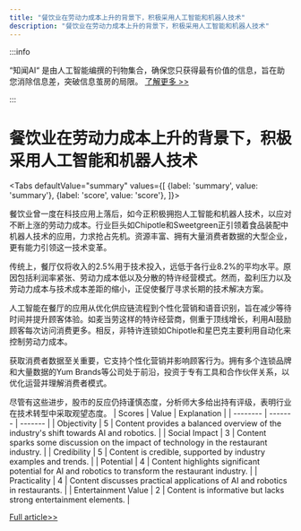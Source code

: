 ```yaml
---
title: "餐饮业在劳动力成本上升的背景下，积极采用人工智能和机器人技术"
description: "餐饮业在劳动力成本上升的背景下，积极采用人工智能和机器人技术"
---
```



:::info

“知闻AI“ 是由人工智能编撰的刊物集合，确保您只获得最有价值的信息，旨在助您消除信息差，突破信息茧房的局限。  [了解更多 >>](/zh-Hans/docs/guides)

:::

# 餐饮业在劳动力成本上升的背景下，积极采用人工智能和机器人技术


<Tabs
	defaultValue="summary"
	values={[
	{label: 'summary', value: 'summary'},
	{label: 'score', value: 'score'},
]}>
<TabItem value="summary">


餐饮业曾一度在科技应用上落后，如今正积极拥抱人工智能和机器人技术，以应对不断上涨的劳动力成本。行业巨头如Chipotle和Sweetgreen正引领着食品装配中机器人技术的应用，力求抢占先机。资源丰富、拥有大量消费者数据的大型企业，更有能力引领这一技术变革。

传统上，餐厅仅将收入的2.5%用于技术投入，远低于各行业8.2%的平均水平。原因包括利润率紧张、劳动力成本低以及分散的特许经营模式。然而，盈利压力以及劳动力成本与技术成本差距的缩小，正促使餐厅寻求长期的技术解决方案。

人工智能在餐厅的应用从优化供应链流程到个性化营销和语音识别，旨在减少等待时间并提升顾客体验。如麦当劳这样的特许经营商，侧重于顶线增长，利用AI鼓励顾客每次访问消费更多。相反，非特许连锁如Chipotle和星巴克主要利用自动化来控制劳动力成本。

获取消费者数据至关重要，它支持个性化营销并影响顾客行为。拥有多个连锁品牌和大量数据的Yum Brands等公司处于前沿，投资于专有工具和合作伙伴关系，以优化运营并理解消费者模式。

尽管有这些进步，股市的反应仍持谨慎态度，分析师大多给出持有评级，表明行业在技术转型中采取观望态度。
</TabItem>
<TabItem value="score">
	| Scores     | Value   | Explanation |
	| -------- | ------- | ------- |
	| Objectivity  | 5    | Content provides a balanced overview of the industry's shift towards AI and robotics.    |
	| Social Impact | 3     | Content sparks some discussion on the impact of technology in the restaurant industry.    |
	| Credibility    | 5    | Content is credible, supported by industry examples and trends.    |
	| Potential    | 4    | Content highlights significant potential for AI and robotics to transform the restaurant industry.    |
	| Practicality    | 4    | Content discusses practical applications of AI and robotics in restaurants.    |
	| Entertainment Value    | 2    | Content is informative but lacks strong entertainment elements.    |
</TabItem>
</Tabs>

[Full article>>](https://www.cnbc.com/2024/06/04/these-restaurants-are-taking-the-lead-on-ai-and-robots-what-it-means-for-their-stocks.html)
